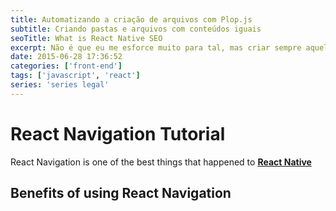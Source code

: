 ```yaml
---
title: Automatizando a criação de arquivos com Plop.js
subtitle: Criando pastas e arquivos com conteúdos iguais
seoTitle: What is React Native SEO
excerpt: Não é que eu me esforce muito para tal, mas criar sempre aquela mesma estruturinha e conteúdo base de arquivos é aquele tipo de tarefa que poderia não existir.
date: 2015-06-28 17:36:52
categories: ['front-end']
tags: ['javascript', 'react']
series: 'series legal'
---
```


# React Navigation Tutorial

React Navigation is one of the best things that happened to [**React Native**](https://reactnative.org)

## Benefits of using React Navigation
